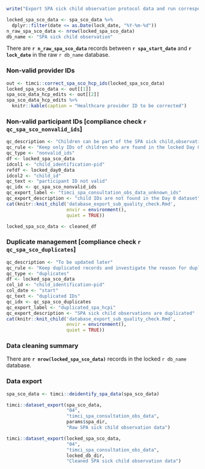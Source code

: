 ```r
write("Export SPA sick child observation protocol data and run corresponding quality checks", stderr())
```

```r
locked_spa_sco_data <- spa_sco_data %>%
  dplyr::filter(date <= as.Date(lock_date, "%Y-%m-%d"))
n_raw_spa_sco_data <- nrow(locked_spa_sco_data)
db_name <- "SPA sick child observation"
```

There are **`r n_raw_spa_sco_data`** records between **`r spa_start_date`** and **`r lock_date`** in the raw `r db_name` database.

### Non-valid provider IDs\n\n

```r
out <- timci::correct_spa_sco_hcp_ids(locked_spa_sco_data)
locked_spa_sco_data <- out[[1]]
spa_sco_data_hcp_edits <- out[[2]]
spa_sco_data_hcp_edits %>%
  knitr::kable(caption = "Healthcare provider ID to be corrected")
```

### Non-valid participant IDs [compliance check `r qc_spa_sco_nonvalid_ids`]\n\n

```r
qc_description <- "Children can be part of the SPA sick child,observation protocol only if they have been enrolled in the RCT/LS and on their Day 0 visit."
qc_rule <- "Keep only IDs of children who are found in the locked Day 0 database."
qc_type <- "nonvalid_ids"
df <- locked_spa_sco_data
idcol1 <- "child_identification-pid"
refdf <- locked_day0_data
idcol2 <- "child_id"
qc_text <- "participant ID not valid"
qc_idx <- qc_spa_sco_nonvalid_ids
qc_export_label <- "timci_spa_consultation_obs_data_unknown_ids"
qc_export_description <- "child IDs are not found in the Day 0 dataset"
cat(knitr::knit_child('database_export_sub_quality_check.Rmd',
                      envir = environment(),
                      quiet = TRUE))
```

```r
locked_spa_sco_data <- cleaned_df
```

### Duplicate management [compliance check `r qc_spa_sco_duplicates`]\n\n

```r
qc_description <- "To be updated later"
qc_rule <- "Keep duplicated records and investigate the reason for duplicates."
qc_type <- "duplicates"
df <- locked_spa_sco_data
col_id <- "child_identification-pid"
col_date <- "start"
qc_text <- "duplicated IDs"
qc_idx <- qc_spa_sco_duplicates
qc_export_label <- "duplicated_spa_hcpi"
qc_export_description <- "SPA sick child observations are duplicated"
cat(knitr::knit_child('database_export_sub_quality_check.Rmd',
                      envir = environment(),
                      quiet = TRUE))
```

### Data cleaning summary\n\n

There are **`r nrow(locked_spa_sco_data)`** records in the locked `r db_name` database.

### Data export\n\n

```r
spa_sco_data <- timci::deidentify_spa_data(spa_sco_data)
```

```r
timci::dataset_export(spa_sco_data,
                      "04",
                      "timci_spa_consultation_obs_data",
                      params$spa_dir,
                      "Raw SPA sick child observation data")
```

```r
timci::dataset_export(locked_spa_sco_data,
                      "04",
                      "timci_spa_consultation_obs_data",
                      locked_db_dir,
                      "Cleaned SPA sick child observation data")
```
